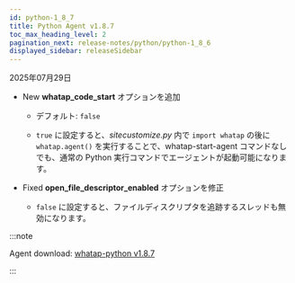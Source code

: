 ```yaml
---
id: python-1_8_7
title: Python Agent v1.8.7
toc_max_heading_level: 2
pagination_next: release-notes/python/python-1_8_6
displayed_sidebar: releaseSidebar
---
```


2025年07月29日

- <Status priority='1'>New</Status> **whatap_code_start** オプションを追加

    - デフォルト: `false`

    - `true` に設定すると、*sitecustomize.py* 内で `import whatap` の後に `whatap.agent()` を実行することで、whatap-start-agent コマンドなしでも、通常の Python 実行コマンドでエージェントが起動可能になります。

- <Status priority='0'>Fixed</Status> **open_file_descriptor_enabled** オプションを修正

    - `false` に設定すると、ファイルディスクリプタを追跡するスレッドも無効になります。

:::note

Agent download: [whatap-python v1.8.7](https://pypi.org/project/whatap-python/1.8.7/)

:::